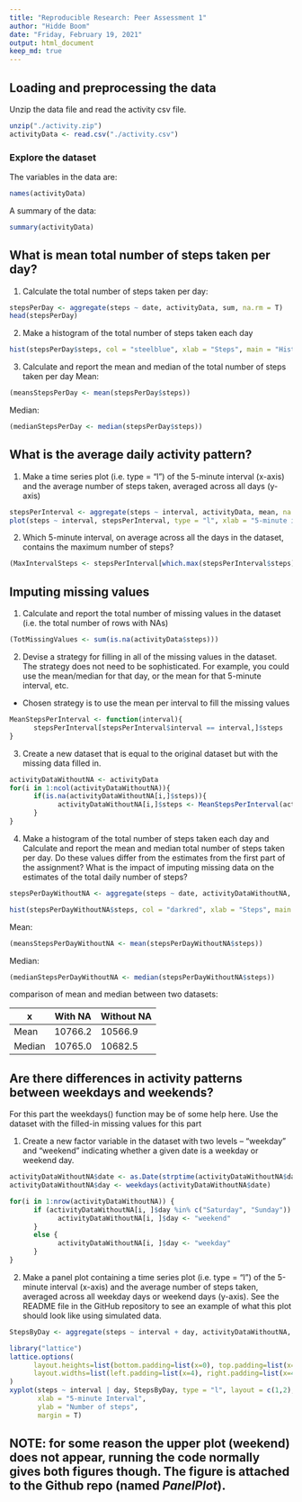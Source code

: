 ---
title: "Reproducible Research: Peer Assessment 1"
author: "Hidde Boom"
date: "Friday, February 19, 2021"
output: html_document
keep_md: true
---


## Loading and preprocessing the data
Unzip the data file and read the activity csv file.

```{r}
unzip("./activity.zip")
activityData <- read.csv("./activity.csv")
```

### Explore the dataset
The variables in the data are:

```{r}
names(activityData)
```

A summary of the data:
```{r}
summary(activityData)
```

## What is mean total number of steps taken per day?

1. Calculate the total number of steps taken per day:
```{r}
stepsPerDay <- aggregate(steps ~ date, activityData, sum, na.rm = T)
head(stepsPerDay) 
```

2. Make a histogram of the total number of steps taken each day
```{r}
hist(stepsPerDay$steps, col = "steelblue", xlab = "Steps", main = "Histogram of steps per day and the frequency")
```

3. Calculate and report the mean and median of the total number of steps taken per day
Mean:
```{r}
(meansStepsPerDay <- mean(stepsPerDay$steps))
```
Median:
```{r}
(medianStepsPerDay <- median(stepsPerDay$steps))
```

## What is the average daily activity pattern?

1. Make a time series plot (i.e. \color{red}{\verb|type = "l"|}type = "l") of the 5-minute interval (x-axis) and the average number of steps taken, averaged across all days (y-axis)
```{r}
stepsPerInterval <- aggregate(steps ~ interval, activityData, mean, na.rm = T)
plot(steps ~ interval, stepsPerInterval, type = "l", xlab = "5-minute interval")
```

2. Which 5-minute interval, on average across all the days in the dataset, contains the maximum number of steps?
```{r}
(MaxIntervalSteps <- stepsPerInterval[which.max(stepsPerInterval$steps),]$interval)
```

## Imputing missing values

1. Calculate and report the total number of missing values in the dataset (i.e. the total number of rows with \color{red}{\verb|NA|}NAs)
```{r}
(TotMissingValues <- sum(is.na(activityData$steps)))
```

2. Devise a strategy for filling in all of the missing values in the dataset. The strategy does not need to be sophisticated. For example, you could use the mean/median for that day, or the mean for that 5-minute interval, etc.

* Chosen strategy is to use the mean per interval to fill the missing values
```{r}
MeanStepsPerInterval <- function(interval){
      stepsPerInterval[stepsPerInterval$interval == interval,]$steps
}
```

3. Create a new dataset that is equal to the original dataset but with the missing data filled in.
```{r}
activityDataWithoutNA <- activityData
for(i in 1:ncol(activityDataWithoutNA)){
      if(is.na(activityDataWithoutNA[i,]$steps)){
            activityDataWithoutNA[i,]$steps <- MeanStepsPerInterval(activityDataWithoutNA[i,]$interval)
      }
}
```

4. Make a histogram of the total number of steps taken each day and Calculate and report the mean and median total number of steps taken per day. Do these values differ from the estimates from the first part of the assignment? What is the impact of imputing missing data on the estimates of the total daily number of steps?
```{r}
stepsPerDayWithoutNA <- aggregate(steps ~ date, activityDataWithoutNA, sum)

hist(stepsPerDayWithoutNA$steps, col = "darkred", xlab = "Steps", main = "Histogram of steps per day and the frequency, without NA")
```

Mean:
```{r}
(meansStepsPerDayWithoutNA <- mean(stepsPerDayWithoutNA$steps))
```
Median:
```{r}
(medianStepsPerDayWithoutNA <- median(stepsPerDayWithoutNA$steps))
```

comparison of mean and median between two datasets:

x            | With NA   | Without NA
------------|-----------|------------
Mean        | 10766.2   | 10566.9
Median      | 10765.0   | 10682.5


## Are there differences in activity patterns between weekdays and weekends?

For this part the \color{red}{\verb|weekdays()|}weekdays() function may be of some help here. Use the dataset with the filled-in missing values for this part

1. Create a new factor variable in the dataset with two levels – “weekday” and “weekend” indicating whether a given date is a weekday or weekend day.
```{r}
activityDataWithoutNA$date <- as.Date(strptime(activityDataWithoutNA$date, format = "%Y-%m-%d"))
activityDataWithoutNA$day <- weekdays(activityDataWithoutNA$date)

for(i in 1:nrow(activityDataWithoutNA)) {
      if (activityDataWithoutNA[i, ]$day %in% c("Saturday", "Sunday")) {
            activityDataWithoutNA[i, ]$day <- "weekend"
      }
      else {
            activityDataWithoutNA[i, ]$day <- "weekday"
      }
}
```

2. Make a panel plot containing a time series plot (i.e. \color{red}{\verb|type = "l"|}type = "l") of the 5-minute interval (x-axis) and the average number of steps taken, averaged across all weekday days or weekend days (y-axis). See the README file in the GitHub repository to see an example of what this plot should look like using simulated data.
```{r}
StepsByDay <- aggregate(steps ~ interval + day, activityDataWithoutNA, mean)

library("lattice")
lattice.options(
      layout.heights=list(bottom.padding=list(x=0), top.padding=list(x=0)),
      layout.widths=list(left.padding=list(x=4), right.padding=list(x=4))
)
xyplot(steps ~ interval | day, StepsByDay, type = "l", layout = c(1,2), 
       xlab = "5-minute Interval",
       ylab = "Number of steps", 
       margin = T)
```

## **NOTE**: for some reason the upper plot (weekend) does not appear, running the code normally gives both figures though. The figure is attached to the Github repo (named *PanelPlot*).







